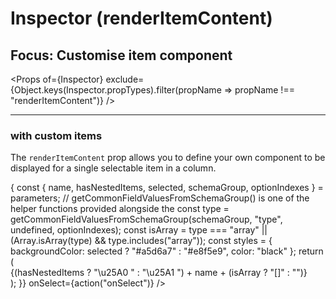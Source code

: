 


<Meta title="Inspector (renderItemContent)" component={Inspector} />

# Inspector (renderItemContent)
## Focus: Customise item component

<Props of={Inspector} exclude={Object.keys(Inspector.propTypes).filter(propName => propName !== "renderItemContent")} />

----

### with custom items
The `renderItemContent` prop allows you to define your own component to be displayed for a single selectable item in a column.

<Preview>
    <Story name="with custom items">
        <Inspector
            schemas={{
                Person: personSchema,
                Shop: shopSelectionSchema
            }}
            defaultSelectedItems={["Person", "friends"]}
            renderItemContent={(parameters) => {
                const { name, hasNestedItems, selected, schemaGroup, optionIndexes } = parameters;
                // getCommonFieldValuesFromSchemaGroup() is one of the helper functions provided alongside the <Inspector>
                const type = getCommonFieldValuesFromSchemaGroup(schemaGroup, "type", undefined, optionIndexes);
                const isArray = type === "array" || (Array.isArray(type) && type.includes("array"));
                const styles = {
                    backgroundColor: selected ? "#a5d6a7" : "#e8f5e9",
                    color: "black"
                };
                return (
                    <div className="jsonschema-inspector-item-content" style={styles}>
                        <span className="jsonschema-inspector-item-name">{(hasNestedItems ? "\u25A0 " : "\u25A1 ") + name + (isArray ? "[]" : "")}</span>
                    </div>
                );
            }}
            onSelect={action("onSelect")}
        />
    </Story>
</Preview>
